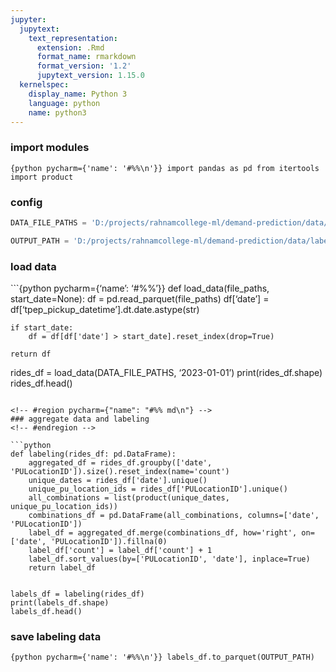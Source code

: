 ```yaml
---
jupyter:
  jupytext:
    text_representation:
      extension: .Rmd
      format_name: rmarkdown
      format_version: '1.2'
      jupytext_version: 1.15.0
  kernelspec:
    display_name: Python 3
    language: python
    name: python3
---
```


### import modules

```{python pycharm={'name': '#%%\n'}}
import pandas as pd
from itertools import product
```

### config

```python
DATA_FILE_PATHS = 'D:/projects/rahnamcollege-ml/demand-prediction/data/input/'

OUTPUT_PATH = 'D:/projects/rahnamcollege-ml/demand-prediction/data/label/label.parquet'
```

<!-- #region pycharm={"name": "#%% md\n"} -->
### load data
<!-- #endregion -->

```{python pycharm={'name': '#%%\n'}}
def load_data(file_paths, start_date=None):
    df = pd.read_parquet(file_paths)
    df['date'] = df['tpep_pickup_datetime'].dt.date.astype(str)

    if start_date:
        df = df[df['date'] > start_date].reset_index(drop=True)

    return df


rides_df = load_data(DATA_FILE_PATHS, '2023-01-01')
print(rides_df.shape)
rides_df.head()
```

<!-- #region pycharm={"name": "#%% md\n"} -->
### aggregate data and labeling
<!-- #endregion -->

```python
def labeling(rides_df: pd.DataFrame):
    aggregated_df = rides_df.groupby(['date', 'PULocationID']).size().reset_index(name='count')
    unique_dates = rides_df['date'].unique()
    unique_pu_location_ids = rides_df['PULocationID'].unique()
    all_combinations = list(product(unique_dates, unique_pu_location_ids))
    combinations_df = pd.DataFrame(all_combinations, columns=['date', 'PULocationID'])
    label_df = aggregated_df.merge(combinations_df, how='right', on=['date', 'PULocationID']).fillna(0)
    label_df['count'] = label_df['count'] + 1 
    label_df.sort_values(by=['PULocationID', 'date'], inplace=True)
    return label_df


labels_df = labeling(rides_df)
print(labels_df.shape)
labels_df.head()

```

### save labeling data

```{python pycharm={'name': '#%%\n'}}
labels_df.to_parquet(OUTPUT_PATH)
```
